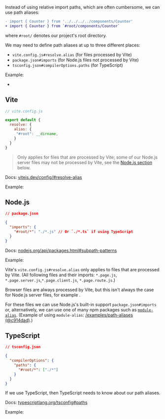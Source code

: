 
Instead of using relative import paths,
which are often cumbersome,
we can use path aliases:

```diff
- import { Counter } from '../../../../components/Counter'
+ import { Counter } from `#root/components/Counter`
```

where `#root/` denotes our project's root directory.

We may need to define path aliases at up to three different places:
 - `vite.config.js#resolve.alias` (for files processed by Vite)
 - `package.json#imports` (for Node.js files not processed by Vite)
 - `tsconfig.json#compilerOptions.paths` (for TypeScript)

Example:
 - <RepoLink path='/examples/path-aliases' />

## Vite

```js
// vite.config.js

export default {
  resolve: {
    alias: {
     "#root": __dirname,
    }
  }
}
```

> Only applies for files that are processed by Vite;
> some of our Node.js server files may not be processed by Vite,
> see the [Node.js section](#node-js) below.

Docs: [vitejs.dev/config/#resolve-alias](https://vitejs.dev/config/#resolve-alias)

Example: <RepoLink path='/examples/path-aliases/vite.config.ts' />

## Node.js

```json
// package.json

{
  "imports": {
    "#root/*": "./*.js" // Or `./*.ts` if using TypeScript
  }
}
```

Docs: [nodejs.org/api/packages.html#subpath-patterns](https://nodejs.org/api/packages.html#subpath-patterns)

Example: <RepoLink path='/examples/path-aliases/package.json' />

Vite's `vite.config.js#resolve.alias` only applies to files that are processed by Vite.
(All following files and their imports: `*.page.js`, `*.page.server.js`,`*.page.client.js`, `*.page.route.js`.)

Browser files are always processed by Vite,
but this isn't always the case for Node.js server files,
for example <RepoLink path="/boilerplates/boilerplate-react/server/index.js" text="Express.js server code"/>.

For these files we can use Node.js's built-in support `package.json#imports` or, alternatively, we can use one of many npm packages such as [`module-alias`](https://github.com/ilearnio/module-alias). (Example of using `module-alias`: [/examples/path-aliases (@c914dad)](https://github.com/brillout/vite-plugin-ssr/tree/c914dade5f0809ff330478c3531928055abdadef/examples/path-aliases).)

## TypeScript

```json
// tsconfig.json

{
  "compilerOptions": {
    "paths": {
      "#root/*": ["./*"]
    }
  }
}
```

If we use TypeScript, then TypeScript needs to know about our path aliases.

Docs: [typescriptlang.org/tsconfig#paths](https://www.typescriptlang.org/tsconfig#paths)

Example: <RepoLink path='/examples/path-aliases/tsconfig.json' />

